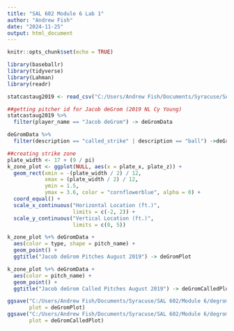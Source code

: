```yaml
---
title: "SAL 602 Module 6 Lab 1"
author: "Andrew Fish"
date: "2024-11-25"
output: html_document
---
```


```r
knitr::opts_chunk$set(echo = TRUE)
```

```r
library(baseballr)
library(tidyverse)
library(Lahman)
library(readr)
```

```r
statcastaug2019 <- read_csv("C:/Users/Andrew Fish/Documents/Syracuse/SAL 602/Module 6/statcastAugust2019.csv")
```

```r
##getting pitcher id for Jacob deGrom (2019 NL Cy Young)
statcastaug2019 %>%
  filter(player_name == "Jacob deGrom") -> deGromData
```

```r
deGromData %>%
  filter(description == "called_strike" | description == "ball") ->deGromcalled
```


```r
##creating strike zone
plate_width <- 17 + (9 / pi)
k_zone_plot <- ggplot(NULL, aes(x = plate_x, plate_z)) +
  geom_rect(xmin = -(plate_width / 2) / 12,
            xmax = (plate_width / 2) / 12,
            ymin = 1.5,
            ymax = 3.6, color = "cornflowerblue", alpha = 0) +
  coord_equal() +
  scale_x_continuous("Horizontal Location (ft.)",
                     limits = c(-2, 2)) +
  scale_y_continuous("Vertical Location (ft.)",
                     limits = c(0, 5))
```

```r
k_zone_plot %+% deGromData +
  aes(color = type, shape = pitch_name) + 
  geom_point() +
  ggtitle("Jacob deGrom Pitches August 2019") -> deGromPlot
```

```r
k_zone_plot %+% deGromData +
  aes(color = pitch_name) + 
  geom_point() +
  ggtitle("Jacob deGrom Called Pitches August 2019") -> deGromCalledPlot
```

```r
ggsave("C:/Users/Andrew Fish/Documents/Syracuse/SAL 602/Module 6/degromplot.pdf",
       plot = deGromPlot)
ggsave("C:/Users/Andrew Fish/Documents/Syracuse/SAL 602/Module 6/degromcalledplot.pdf",
       plot = deGromCalledPlot)
```

